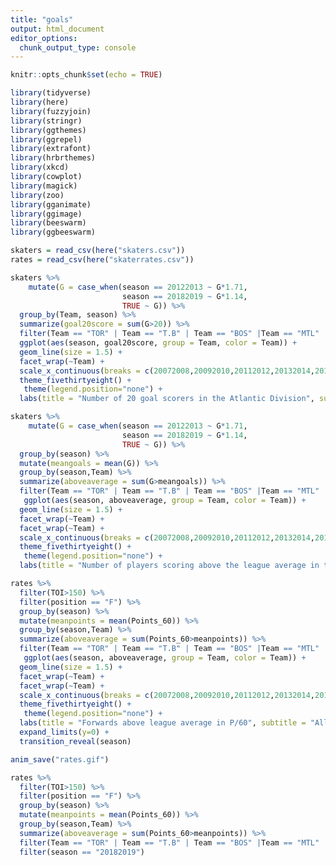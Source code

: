 ---
title: "goals"
output: html_document
editor_options: 
  chunk_output_type: console
---

```{r setup, include=FALSE}
knitr::opts_chunk$set(echo = TRUE)
```

```{r}
library(tidyverse)
library(here)
library(fuzzyjoin)
library(stringr)
library(ggthemes)
library(ggrepel)
library(extrafont)
library(hrbrthemes)
library(xkcd)
library(cowplot)
library(magick)
library(zoo)
library(gganimate)
library(ggimage)
library(beeswarm)
library(ggbeeswarm)

skaters = read_csv(here("skaters.csv"))
rates = read_csv(here("skaterrates.csv"))
```

```{r}
skaters %>% 
    mutate(G = case_when(season == 20122013 ~ G*1.71,
                         season == 20182019 ~ G*1.14,
                         TRUE ~ G)) %>% 
  group_by(Team, season) %>% 
  summarize(goal20score = sum(G>20)) %>% 
  filter(Team == "TOR" | Team == "T.B" | Team == "BOS" |Team == "MTL" |Team == "BUF" |Team == "FLA" |Team == "DET" |Team == "OTT") %>% 
  ggplot(aes(season, goal20score, group = Team, color = Team)) +
  geom_line(size = 1.5) +
  facet_wrap(~Team) +
  scale_x_continuous(breaks = c(20072008,20092010,20112012,20132014,20152016,20172018), labels = c("2008","2010","2012","2014","2016","2018")) +
  theme_fivethirtyeight() +
   theme(legend.position="none") +
  labs(title = "Number of 20 goal scorers in the Atlantic Division", subtitle = "Data from @EvolvingHockey")
```

```{r}
skaters %>% 
    mutate(G = case_when(season == 20122013 ~ G*1.71,
                         season == 20182019 ~ G*1.14,
                         TRUE ~ G)) %>% 
  group_by(season) %>% 
  mutate(meangoals = mean(G)) %>% 
  group_by(season,Team) %>% 
  summarize(aboveaverage = sum(G>meangoals)) %>% 
  filter(Team == "TOR" | Team == "T.B" | Team == "BOS" |Team == "MTL" |Team == "BUF" |Team == "FLA" |Team == "DET" |Team == "OTT") %>% 
   ggplot(aes(season, aboveaverage, group = Team, color = Team)) +
  geom_line(size = 1.5) +
  facet_wrap(~Team) +
  facet_wrap(~Team) +
  scale_x_continuous(breaks = c(20072008,20092010,20112012,20132014,20152016,20172018), labels = c("2008","2010","2012","2014","2016","2018")) +
  theme_fivethirtyeight() +
   theme(legend.position="none") +
  labs(title = "Number of players scoring above the league average in the Atlantic Division", subtitle = "Data from @EvolvingHockey")
```
```{r}
rates %>%
  filter(TOI>150) %>% 
  filter(position == "F") %>% 
  group_by(season) %>% 
  mutate(meanpoints = mean(Points_60)) %>% 
  group_by(season,Team) %>% 
  summarize(aboveaverage = sum(Points_60>meanpoints)) %>% 
  filter(Team == "TOR" | Team == "T.B" | Team == "BOS" |Team == "MTL" |Team == "BUF" |Team == "FLA" |Team == "DET" |Team == "OTT") %>% 
   ggplot(aes(season, aboveaverage, group = Team, color = Team)) +
  geom_line(size = 1.5) +
  facet_wrap(~Team) +
  facet_wrap(~Team) +
  scale_x_continuous(breaks = c(20072008,20092010,20112012,20132014,20152016,20172018), labels = c("2008","2010","2012","2014","2016","2018")) +
  theme_fivethirtyeight() +
   theme(legend.position="none") +
  labs(title = "Forwards above league average in P/60", subtitle = "All situations, at least 150 minutes of ice time, Data from @EvolvingHockey") +
  expand_limits(y=0) +
  transition_reveal(season)

anim_save("rates.gif")
```
```{r}
rates %>%
  filter(TOI>150) %>% 
  filter(position == "F") %>% 
  group_by(season) %>% 
  mutate(meanpoints = mean(Points_60)) %>% 
  group_by(season,Team) %>% 
  summarize(aboveaverage = sum(Points_60>meanpoints)) %>% 
  filter(Team == "TOR" | Team == "T.B" | Team == "BOS" |Team == "MTL" |Team == "BUF" |Team == "FLA" |Team == "DET" |Team == "OTT") %>% 
  filter(season == "20182019")
```

